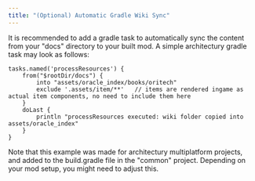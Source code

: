 ```yaml
---
title: "(Optional) Automatic Gradle Wiki Sync"
---
```


It is recommended to add a gradle task to automatically sync the content from your "docs" directory to your built mod. A simple architectury gradle task may look as follows:

```
tasks.named('processResources') {
    from("$rootDir/docs") {
        into "assets/oracle_index/books/oritech"
        exclude '.assets/item/**'   // items are rendered ingame as actual item components, no need to include them here
    }
    doLast {
        println "processResources executed: wiki folder copied into assets/oracle_index"
    }
}
```

Note that this example was made for architectury multiplatform projects, and added to the build.gradle file in the "common" project. Depending on your mod setup, you might need to adjust this.